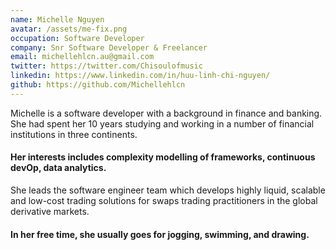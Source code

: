 ```yaml
---
name: Michelle Nguyen
avatar: /assets/me-fix.png
occupation: Software Developer
company: Snr Software Developer & Freelancer
email: michellehlcn.au@gmail.com
twitter: https://twitter.com/Chisoulofmusic
linkedin: https://www.linkedin.com/in/huu-linh-chi-nguyen/
github: https://github.com/Michellehlcn
---
```


Michelle is a software developer with a background in finance and banking. She had spent her 10 years studying and working in a number of financial institutions in three continents. 
#### Her interests includes complexity modelling of frameworks, continuous devOp, data analytics.
She leads the software engineer team which develops highly liquid, scalable and low-cost trading solutions for swaps trading practitioners in the global derivative markets. 
#### In her free time, she usually goes for jogging, swimming, and drawing.

